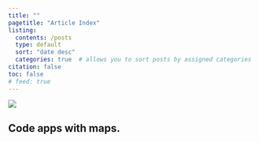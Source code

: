 ```yaml
---
title: ""
pagetitle: "Article Index"
listing:
  contents: /posts
  type: default
  sort: "date desc"
  categories: true  # allows you to sort posts by assigned categories
citation: false
toc: false
# feed: true
---
```

<!-- ![{{< meta image-alt >}}]({{< meta image >}}) -->
![](/images/appleearth-banner.png)

## Code apps with maps.